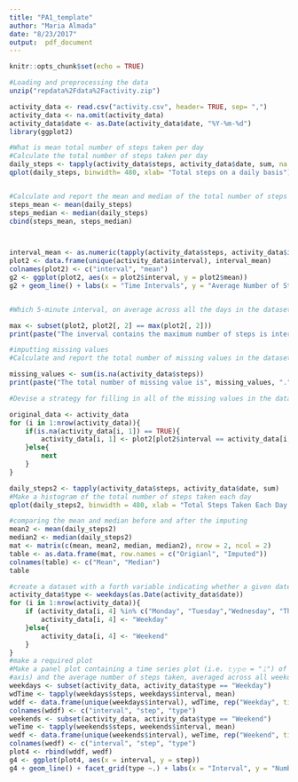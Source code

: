 ```yaml
---
title: "PA1_template"
author: "Maria Almada"
date: "8/23/2017"
output:  pdf_document 
---
```


```r
knitr::opts_chunk$set(echo = TRUE)
```

```r
#Loading and preprocessing the data
unzip("repdata%2Fdata%2Factivity.zip")

activity_data <- read.csv("activity.csv", header= TRUE, sep= ",")
activity_data <- na.omit(activity_data)
activity_data$date <- as.Date(activity_data$date, "%Y-%m-%d")
library(ggplot2)

#What is mean total number of steps taken per day
#Calculate the total number of steps taken per day
daily_steps <- tapply(activity_data$steps, activity_data$date, sum, na.rm= TRUE)
qplot(daily_steps, binwidth= 480, xlab= "Total steps on a daily basis")


#Calculate and report the mean and median of the total number of steps taken per day
steps_mean <- mean(daily_steps)
steps_median <- median(daily_steps)
cbind(steps_mean, steps_median)



interval_mean <- as.numeric(tapply(activity_data$steps, activity_data$interval, mean, na.rm = TRUE))
plot2 <- data.frame(unique(activity_data$interval), interval_mean)
colnames(plot2) <- c("interval", "mean")
g2 <- ggplot(plot2, aes(x = plot2$interval, y = plot2$mean))
g2 + geom_line() + labs(x = "Time Intervals", y = "Average Number of Steps Taken")


#Which 5-minute interval, on average across all the days in the dataset, contains the maximum number of steps?

max <- subset(plot2, plot2[, 2] == max(plot2[, 2]))
print(paste("The inverval contains the maximum number of steps is interval", max[ ,1], "."))

#imputting missing values
#Calculate and report the total number of missing values in the dataset 

missing_values <- sum(is.na(activity_data$steps))
print(paste("The total number of missing value is", missing_values, "."))

#Devise a strategy for filling in all of the missing values in the dataset.

original_data <- activity_data
for (i in 1:nrow(activity_data)){
    if(is.na(activity_data[i, 1]) == TRUE){
        activity_data[i, 1] <- plot2[plot2$interval == activity_data[i, 3], 2]
    }else{
        next
    }
}

daily_steps2 <- tapply(activity_data$steps, activity_data$date, sum)
#Make a histogram of the total number of steps taken each day
qplot(daily_steps2, binwidth = 480, xlab = "Total Steps Taken Each Day after Missing Values Are Filled")

#comparing the mean and median before and after the imputing
mean2 <- mean(daily_steps2)
median2 <- median(daily_steps2)
mat <- matrix(c(mean, mean2, median, median2), nrow = 2, ncol = 2)
table <- as.data.frame(mat, row.names = c("Origianl", "Imputed"))
colnames(table) <- c("Mean", "Median")
table

#create a dataset with a forth variable indicating whether a given date is a weekday or weekend day.
activity_data$type <- weekdays(as.Date(activity_data$date))
for (i in 1:nrow(activity_data)){
    if (activity_data[i, 4] %in% c("Monday", "Tuesday","Wednesday", "Thursday", "Friday")){
        activity_data[i, 4] <- "Weekday"
    }else{
        activity_data[i, 4] <- "Weekend"
    }
}
#make a required plot
#Make a panel plot containing a time series plot (i.e. 𝚝𝚢𝚙𝚎 = "𝚕") of the 5-minute interval (x-
#axis) and the average number of steps taken, averaged across all weekday days or weekend days (y-axis).
weekdays <- subset(activity_data, activity_data$type == "Weekday")
wdTime <- tapply(weekdays$steps, weekdays$interval, mean)
wddf <- data.frame(unique(weekdays$interval), wdTime, rep("Weekday", times = length(wdTime)))
colnames(wddf) <- c("interval", "step", "type")
weekends <- subset(activity_data, activity_data$type == "Weekend")
weTime <- tapply(weekends$steps, weekends$interval, mean)
wedf <- data.frame(unique(weekends$interval), weTime, rep("Weekend", times = length(weTime)))
colnames(wedf) <- c("interval", "step", "type")
plot4 <- rbind(wddf, wedf)
g4 <- ggplot(plot4, aes(x = interval, y = step))
g4 + geom_line() + facet_grid(type ~.) + labs(x = "Interval", y = "Number of Steps")

```


